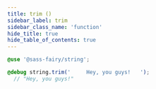 ```yaml
---
title: trim ()
sidebar_label: trim
sidebar_class_name: 'function'
hide_title: true
hide_table_of_contents: true
---
```


<DocPage fieldName="trim" fieldType="function" spec={Spec} />

```scss
@use '@sass-fairy/string';

@debug string.trim('     Hey, you guys!   ');
  // "Hey, you guys!"
```
